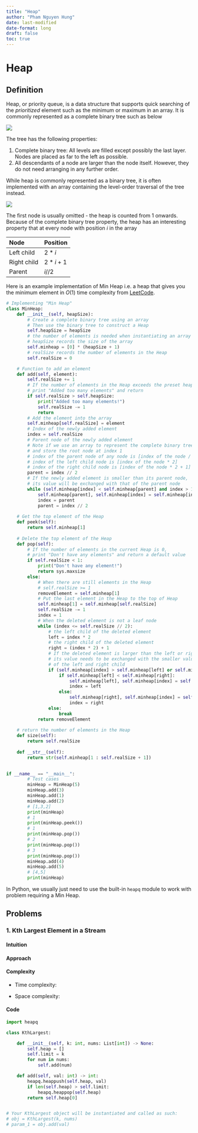 ```yaml
---
title: "Heap"
author: "Pham Nguyen Hung"
date: last-modified
date-format: long
draft: false
toc: true
---
```

# Heap

## Definition

Heap, or priority queue, is a data structure that supports quick searching of the *prioritized* element such as the minimum or maximum in an array. It is commonly represented as a complete binary tree such as below

![](heap 1.png)

The tree has the following properties:

1. Complete binary tree: All levels are filled except possibly the last layer. Nodes are placed as far to the left as possible.
2. All descendants of a node are larger than the node itself. However, they do not need arranging in any further order.

While heap is commonly represented as a binary tree, it is often implemented with an array containing the level-order traversal of the tree instead.

![](heap 2.png)

The first node is usually omitted - the heap is counted from 1 onwards. Because of the complete binary tree property, the heap has an interesting property that at every node with position $i$ in the array

| Node | Position |
| :--- | :--- |
| Left child | $2*i$ |
| Right child | $2*i+1$ |
| Parent | $i//2$ |

Here is an example implementation of Min Heap i.e. a heap that gives you the minimum element in $O(1)$ time complexity from [LeetCode](https://leetcode.com/explore/learn/card/heap/643/heap/4017/).

```python
# Implementing "Min Heap"
class MinHeap:
    def __init__(self, heapSize):
        # Create a complete binary tree using an array
        # Then use the binary tree to construct a Heap
        self.heapSize = heapSize
        # the number of elements is needed when instantiating an array
        # heapSize records the size of the array
        self.minheap = [0] * (heapSize + 1)
        # realSize records the number of elements in the Heap
        self.realSize = 0

    # Function to add an element
    def add(self, element):
        self.realSize += 1
        # If the number of elements in the Heap exceeds the preset heapSize
        # print "Added too many elements" and return
        if self.realSize > self.heapSize:
            print("Added too many elements!")
            self.realSize -= 1
            return
        # Add the element into the array
        self.minheap[self.realSize] = element
        # Index of the newly added element
        index = self.realSize
        # Parent node of the newly added element
        # Note if we use an array to represent the complete binary tree
        # and store the root node at index 1
        # index of the parent node of any node is [index of the node / 2]
        # index of the left child node is [index of the node * 2]
        # index of the right child node is [index of the node * 2 + 1]
        parent = index // 2
        # If the newly added element is smaller than its parent node,
        # its value will be exchanged with that of the parent node 
        while (self.minheap[index] < self.minheap[parent] and index > 1):
            self.minheap[parent], self.minheap[index] = self.minheap[index], self.minheap[parent]
            index = parent
            parent = index // 2
    
    # Get the top element of the Heap
    def peek(self):
        return self.minheap[1]
    
    # Delete the top element of the Heap
    def pop(self):
        # If the number of elements in the current Heap is 0,
        # print "Don't have any elements" and return a default value
        if self.realSize < 1:
            print("Don't have any element!")
            return sys.maxsize
        else:
            # When there are still elements in the Heap
            # self.realSize >= 1
            removeElement = self.minheap[1]
            # Put the last element in the Heap to the top of Heap
            self.minheap[1] = self.minheap[self.realSize]
            self.realSize -= 1
            index = 1
            # When the deleted element is not a leaf node
            while (index <= self.realSize // 2):
                # the left child of the deleted element
                left = index * 2
                # the right child of the deleted element
                right = (index * 2) + 1
                # If the deleted element is larger than the left or right child
                # its value needs to be exchanged with the smaller value
                # of the left and right child
                if (self.minheap[index] > self.minheap[left] or self.minheap[index] > self.minheap[right]):
                    if self.minheap[left] < self.minheap[right]:
                        self.minheap[left], self.minheap[index] = self.minheap[index], self.minheap[left]
                        index = left
                    else:
                        self.minheap[right], self.minheap[index] = self.minheap[index], self.minheap[right]
                        index = right
                else:
                    break
            return removeElement
    
    # return the number of elements in the Heap
    def size(self):
        return self.realSize
    
    def __str__(self):
        return str(self.minheap[1 : self.realSize + 1])
        

if __name__ == "__main__":
    	# Test cases
        minHeap = MinHeap(5)
        minHeap.add(3)
        minHeap.add(1)
        minHeap.add(2)
        # [1,3,2]
        print(minHeap)
        # 1
        print(minHeap.peek())
        # 1
        print(minHeap.pop())
        # 2
        print(minHeap.pop())
        # 3
        print(minHeap.pop())
        minHeap.add(4)
        minHeap.add(5)
        # [4,5]
        print(minHeap)
```

In Python, we usually just need to use the built-in `heapq` module to work with problem requiring a Min Heap.

## Problems

### 1. Kth Largest Element in a Stream

#### Intuition
<!-- Describe your first thoughts on how to solve this problem. -->

#### Approach
<!-- Describe your approach to solving the problem. -->

#### Complexity
- Time complexity:
<!-- Add your time complexity here, e.g. $$O(n)$$ -->

- Space complexity:
<!-- Add your space complexity here, e.g. $$O(n)$$ -->

#### Code
```python
import heapq

class KthLargest:

    def __init__(self, k: int, nums: List[int]) -> None:
        self.heap = []
        self.limit = k
        for num in nums:
            self.add(num)

    def add(self, val: int) -> int:
        heapq.heappush(self.heap, val)
        if len(self.heap) > self.limit:
            heapq.heappop(self.heap)
        return self.heap[0]


# Your KthLargest object will be instantiated and called as such:
# obj = KthLargest(k, nums)
# param_1 = obj.add(val)
```